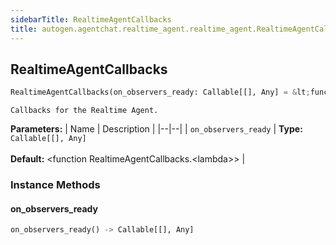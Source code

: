```yaml
---
sidebarTitle: RealtimeAgentCallbacks
title: autogen.agentchat.realtime_agent.realtime_agent.RealtimeAgentCallbacks
---
```

<h2 id="autogen.agentchat.realtime_agent.realtime_agent.RealtimeAgentCallbacks" class="doc doc-heading">
    <code class="doc-symbol doc-symbol-heading doc-symbol-class"></code>
    <span class="doc doc-object-name doc-class-name">RealtimeAgentCallbacks</span>
    <a href="#autogen.agentchat.realtime_agent.realtime_agent.RealtimeAgentCallbacks" class="headerlink" title="Permanent link"></a>
</h2>

```python
RealtimeAgentCallbacks(on_observers_ready: Callable[[], Any] = &lt;function RealtimeAgentCallbacks.&lt;lambda>>)
```

    Callbacks for the Realtime Agent.

<b>Parameters:</b>
| Name | Description |
|--|--|
| `on_observers_ready` | **Type:** `Callable[[], Any]`<br/><br/>**Default:** &lt;function RealtimeAgentCallbacks.&lt;lambda>> |

### Instance Methods

<code class="doc-symbol doc-symbol-heading doc-symbol-method"></code>
#### on_observers_ready
<a href="#autogen.agentchat.realtime_agent.realtime_agent.RealtimeAgentCallbacks.on_observers_ready" class="headerlink" title="Permanent link"></a>

```python
on_observers_ready() -> Callable[[], Any]
```

    

<br />